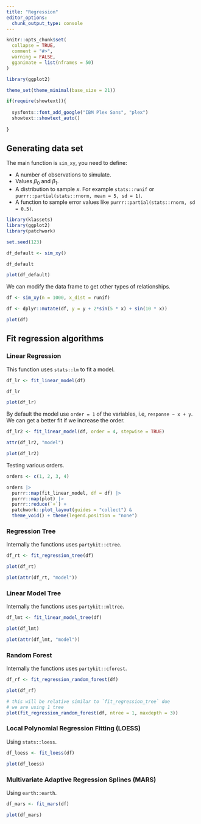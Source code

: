 ```yaml
---
title: "Regression"
editor_options: 
  chunk_output_type: console
---
```


```r
knitr::opts_chunk$set(
  collapse = TRUE,
  comment = "#>",
  warning = FALSE,
  gganimate = list(nframes = 50)
)

library(ggplot2)

theme_set(theme_minimal(base_size = 21))

if(require(showtext)){
 
  sysfonts::font_add_google("IBM Plex Sans", "plex")
  showtext::showtext_auto()
   
}
```

## Generating data set 

The main function is `sim_xy`, you need to define:

- A number of observations to simulate.
- Values $\beta_0$ and $\beta_1$.
- A distribution to sample $x$. For example `stats::runif` or  `purrr::partial(stats::rnorm, mean = 5, sd = 1)`.
- A function to sample error values like `purrr::partial(stats::rnorm, sd = 0.5)`.



```r
library(klassets)
library(ggplot2)
library(patchwork)

set.seed(123)

df_default <- sim_xy()

df_default

plot(df_default)
```

We can modify the data frame to get other types of relationships.

```r
df <- sim_xy(n = 1000, x_dist = runif)

df <- dplyr::mutate(df, y = y + 2*sin(5 * x) + sin(10 * x))

plot(df)
```

## Fit regression algorithms

### Linear Regression

This function uses `stats::lm` to fit a model.

```r
df_lr <- fit_linear_model(df)

df_lr

plot(df_lr)
```

By default the model use `order = 1` of the variables, i.e, `response ~ x + y`. We can get a better fit if we increase the order. 

```r
df_lr2 <- fit_linear_model(df, order = 4, stepwise = TRUE)

attr(df_lr2, "model")

plot(df_lr2)
```

Testing various orders.

```r
orders <- c(1, 2, 3, 4)

orders |> 
  purrr::map(fit_linear_model, df = df) |> 
  purrr::map(plot) |> 
  purrr::reduce(`+`) +
  patchwork::plot_layout(guides = "collect") &
  theme_void() + theme(legend.position = "none")
```

### Regression Tree 

Internally the functions uses `partykit::ctree`.

```r
df_rt <- fit_regression_tree(df)

plot(df_rt)

plot(attr(df_rt, "model"))
```


### Linear Model Tree

Internally the functions uses `partykit::mltree`.

```r
df_lmt <- fit_linear_model_tree(df)

plot(df_lmt)

plot(attr(df_lmt, "model"))
```

### Random Forest

Internally the functions uses `partykit::cforest`.

```r
df_rf <- fit_regression_random_forest(df)

plot(df_rf)

# this will be relative similar to `fit_regression_tree` due 
# we are using 1 tree
plot(fit_regression_random_forest(df, ntree = 1, maxdepth = 3))
```

### Local Polynomial Regression Fitting (LOESS)

Using `stats::loess`.

```r
df_loess <- fit_loess(df)

plot(df_loess)
```

### Multivariate Adaptive Regression Splines (MARS)

Using `earth::earth`.

```r
df_mars <- fit_mars(df)

plot(df_mars)
```


